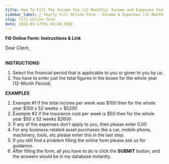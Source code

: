 ```yaml
---
title: How To Fill The Income Tax (12 Monthly) Income and Expenses Form
sidebar_label: 📂 Yearly Fill Online Form - Income & Expenses (12 Months)
slug: fill-online-form
date: 2022-03-17T01:43:49.599Z
---
```


**Fill Online Form: Instructions & Link**

Dear Client, 

\
**INSTRUCTIONS:**

1. Select the financial period that is applicable to you or given to you by us.
2. You have to enter just the total figures in the boxes for the whole year (12-Month Period).

**EXAMPLES**

1. Example #1 if the total income per week was $100 then for the whole year $100 x 52 weeks = $5200
2. Example #2 if the insurance cost per week is $50 then for the whole year $50 x 52 weeks $2600
3. If any of the expenses don’t apply to you, then please enter 0.00
4. For any business-related asset purchases like a car, mobile phone, machinery, tools, etc please enter this in the last step.
5. If you still find a problem filling the online form please ask us for guidance.
6. After filling the form, all you have to do is click the **SUBMIT** button, and the answers would be in my database instantly.

<Disclaimer />